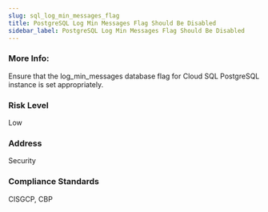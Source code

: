 ```yaml
---
slug: sql_log_min_messages_flag
title: PostgreSQL Log Min Messages Flag Should Be Disabled
sidebar_label: PostgreSQL Log Min Messages Flag Should Be Disabled
---
```


### More Info:

Ensure that the log_min_messages database flag for Cloud SQL PostgreSQL instance is set appropriately.

### Risk Level

Low

### Address

Security

### Compliance Standards

CISGCP, CBP

